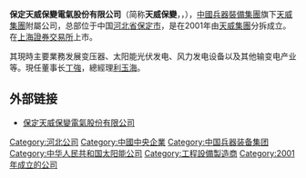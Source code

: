 '''保定天威保變電氣股份有限公司'''（简称'''天威保變'''，{{lang_en|Baoding Tianwei Baobian Electric Co., Ltd}}，{{sse|600550}}），[[中國兵器裝備集團|中國兵器裝備集團]]旗下[[天威集團|天威集團]]附屬公司，总部位于中国[[河北省|河北省]][[保定市|保定市]]，是在2001年由[[天威集團|天威集團]]分拆成立。在[[上海證券交易所|上海證券交易所]]上市。

其現時主要業務发展变压器、太阳能光伏发电、风力发电设备以及其他输变电产业等。現任董事长[[丁強|丁強]]，總經理[[利玉海|利玉海]]。

== 外部链接 ==
* [https://web.archive.org/web/20111005004846/http://www.twbb.com/web/ 保定天威保變電氣股份有限公司]

{{SSE 50}}

[[Category:河北公司|Category:河北公司]]
[[Category:中國中央企業|Category:中國中央企業]]
[[Category:中国兵器装备集团|Category:中国兵器装备集团]]
[[Category:中华人民共和国太阳能公司|Category:中华人民共和国太阳能公司]]
[[Category:工程設備製造商|Category:工程設備製造商]]
[[Category:2001年成立的公司|Category:2001年成立的公司]]